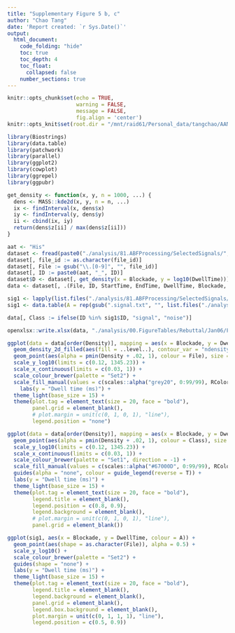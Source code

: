 ```yaml
---
title: "Supplementary Figure 5 b, c"
author: "Chao Tang"
date: 'Report created: `r Sys.Date()`'
output: 
  html_document: 
    code_folding: "hide"
    toc: true
    toc_depth: 4
    toc_float: 
      collapsed: false
    number_sections: true
---
```


```r
knitr::opts_chunk$set(echo = TRUE, 
                      warning = FALSE, 
                      message = FALSE, 
                      fig.align = 'center')
knitr::opts_knit$set(root.dir = "/mnt/raid61/Personal_data/tangchao/AANanopore")
```

```r
library(Biostrings)
library(data.table)
library(patchwork)
library(parallel)
library(ggplot2)
library(cowplot)
library(ggrepel)
library(ggpubr)
```

```r
get_density <- function(x, y, n = 1000, ...) {
  dens <- MASS::kde2d(x, y, n = n, ...)
  ix <- findInterval(x, dens$x)
  iy <- findInterval(y, dens$y)
  ii <- cbind(ix, iy)
  return(dens$z[ii] / max(dens$z[ii]))
}
```

```r
aat <- "His"
dataset <- fread(paste0("./analysis/81.ABFProcessing/SelectedSignals/", aat, "_signal.txt"))
dataset[, file_id := as.character(file_id)]
dataset[, File := gsub("\\.[0-9]", "", file_id)]
dataset[, ID := paste0(aat, "_", ID)]
dataset$D <- dataset[, get_density(x = Blockade, y = log10(DwellTime))]
data <- dataset[, .(File, ID, StartTime, EndTime, DwellTime, Blockade, Density = D)]
```

```r
sig1 <- lapply(list.files("./analysis/81.ABFProcessing/SelectedSignals/01.StandardAA/03.GroupedSignals/", aat, full.names = T), fread)
sig1 <- data.table(A = rep(gsub(".signal.txt", "", list.files("./analysis/81.ABFProcessing/SelectedSignals/01.StandardAA/03.GroupedSignals/", aat)), mapply(nrow, sig1)), do.call(rbind, sig1))
```

```r
data[, Class := ifelse(ID %in% sig1$ID, "signal", "noise")]
```

```r
openxlsx::write.xlsx(data, "./analysis/00.FigureTables/Rebuttal/Jan06/Figures/Data/SupFig5BC.xlsx")
```

```r
ggplot(data = data[order(Density)], mapping = aes(x = Blockade, y = DwellTime)) + 
  geom_density_2d_filled(aes(fill = ..level..), contour_var = "ndensity", breaks = seq(0, 1, length.out = 100)) + 
  geom_point(aes(alpha = pmin(Density + .02, 1), colour = File), size = .1) + 
  scale_y_log10(limits = c(0.12, 1345.23)) + 
  scale_x_continuous(limits = c(0.03, 1)) + 
  scale_colour_brewer(palette = "Set2") + 
  scale_fill_manual(values = c(scales::alpha("grey20", 0:99/99), RColorBrewer::brewer.pal(n = 6, name = "Dark2")), aesthetics = c("fill")) + 
    labs(y = "Dwell time (ms)") + 
  theme_light(base_size = 15) + 
  theme(plot.tag = element_text(size = 20, face = "bold"), 
        panel.grid = element_blank(), 
        # plot.margin = unit(c(0, 1, 0, 1), "line"), 
        legend.position = "none")
```

```r
ggplot(data = data[order(Density)], mapping = aes(x = Blockade, y = DwellTime)) + 
  geom_point(aes(alpha = pmin(Density + .02, 1), colour = Class), size = .5) + 
  scale_y_log10(limits = c(0.12, 1345.23)) + 
  scale_x_continuous(limits = c(0.03, 1)) + 
  scale_colour_brewer(palette = "Set1", direction = -1) + 
  scale_fill_manual(values = c(scales::alpha("#67000D", 0:99/99), RColorBrewer::brewer.pal(n = 4, name = "Dark2")), aesthetics = c("fill")) + 
  guides(alpha = "none", colour = guide_legend(reverse = T)) + 
  labs(y = "Dwell time (ms)") + 
  theme_light(base_size = 15) + 
  theme(plot.tag = element_text(size = 20, face = "bold"), 
        legend.title = element_blank(), 
        legend.position = c(0.8, 0.9), 
        legend.background = element_blank(), 
        # plot.margin = unit(c(0, 1, 0, 1), "line"),  
        panel.grid = element_blank())
```

```r
ggplot(sig1, aes(x = Blockade, y = DwellTime, colour = A)) + 
  geom_point(aes(shape = as.character(File)), alpha = 0.5) + 
  scale_y_log10() + 
  scale_colour_brewer(palette = "Set2") + 
  guides(shape = "none") + 
  labs(y = "Dwell time (ms)") + 
  theme_light(base_size = 15) + 
  theme(plot.tag = element_text(size = 20, face = "bold"), 
        legend.title = element_blank(), 
        legend.background = element_blank(), 
        panel.grid = element_blank(), 
        legend.box.background = element_blank(), 
        plot.margin = unit(c(0, 1, 1, 1), "line"),
        legend.position = c(0.5, 0.9))
```




